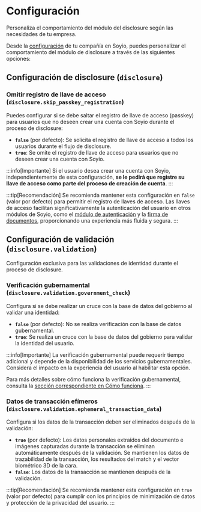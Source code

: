 # Configuración

Personaliza el comportamiento del módulo del disclosure según las necesidades de tu empresa.

Desde la [configuración](../../api/resources/schemas/configuration) de tu compañía en Soyio, puedes personalizar el comportamiento del módulo de disclosure a través de las siguientes opciones:

## Configuración de disclosure (`disclosure`)

### Omitir registro de llave de acceso (`disclosure.skip_passkey_registration`)

Puedes configurar si se debe saltar el registro de llave de acceso (passkey) para usuarios que no deseen crear una cuenta con Soyio durante el proceso de disclosure:

- **`false`** (por defecto): Se solicita el registro de llave de acceso a todos los usuarios durante el flujo de disclosure.
- **`true`**: Se omite el registro de llave de acceso para usuarios que no deseen crear una cuenta con Soyio.

:::info[Importante]
Si el usuario desea crear una cuenta con Soyio, independientemente de esta configuración, **se le pedirá que registre su llave de acceso como parte del proceso de creación de cuenta**.
:::

:::tip[Recomendación]
Se recomienda mantener esta configuración en `false` (valor por defecto) para permitir el registro de llaves de acceso. Las llaves de acceso facilitan significativamente la autenticación del usuario en otros módulos de Soyio, como el [módulo de autenticación](../authentication/introduction) y la [firma de documentos](../signature/introduction), proporcionando una experiencia más fluida y segura.
:::

## Configuración de validación (`disclosure.validation`)

Configuración exclusiva para las validaciones de identidad durante el proceso de disclosure.

### Verificación gubernamental (`disclosure.validation.government_check`)

Configura si se debe realizar un cruce con la base de datos del gobierno al validar una identidad:

- **`false`** (por defecto): No se realiza verificación con la base de datos gubernamental.
- **`true`**: Se realiza un cruce con la base de datos del gobierno para validar la identidad del usuario.

:::info[Importante]
La verificación gubernamental puede requerir tiempo adicional y depende de la disponibilidad de los servicios gubernamentales. Considera el impacto en la experiencia del usuario al habilitar esta opción.

Para más detalles sobre cómo funciona la verificación gubernamental, consulta la [sección correspondiente en Cómo funciona](../disclosure/how-it-works#verificación-gubernamental).
:::

### Datos de transacción efímeros (`disclosure.validation.ephemeral_transaction_data`)

Configura si los datos de la transacción deben ser eliminados después de la validación:

- **`true`** (por defecto): Los datos personales extraídos del documento e imágenes capturadas durante la transacción se eliminan automáticamente después de la validación. Se mantienen los datos de trazabilidad de la transacción, los resultados del match y el vector biométrico 3D de la cara.
- **`false`**: Los datos de la transacción se mantienen después de la validación.

:::tip[Recomendación]
Se recomienda mantener esta configuración en `true` (valor por defecto) para cumplir con los principios de minimización de datos y protección de la privacidad del usuario.
:::
